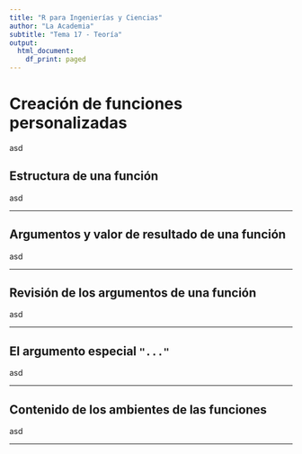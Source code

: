```yaml
---
title: "R para Ingenierías y Ciencias"
author: "La Academia"
subtitle: "Tema 17 - Teoría"
output:
  html_document:
    df_print: paged
---
```


# Creación de funciones personalizadas

asd

## Estructura de una función

asd

------------------------------------------------------------------------

## Argumentos y valor de resultado de una función

asd

------------------------------------------------------------------------

## Revisión de los argumentos de una función

asd

------------------------------------------------------------------------

## El argumento especial `"..."`

asd

------------------------------------------------------------------------

## Contenido de los ambientes de las funciones

asd

------------------------------------------------------------------------
